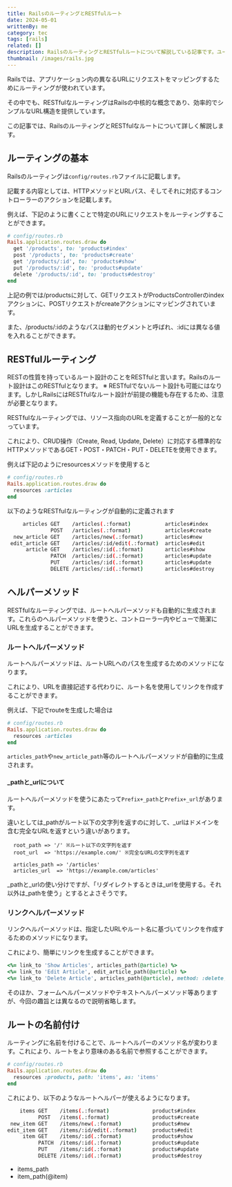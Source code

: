```yaml
---
title: RailsのルーティングとRESTfulルート
date: 2024-05-01
writtenBy: me
category: tec
tags: [rails]
related: []
description: RailsのルーティングとRESTfulルートについて解説している記事です。ユースケース等詳しくまとめています。
thumbnail: /images/rails.jpg
---
```

Railsでは、アプリケーション内の異なるURLにリクエストをマッピングするためにルーティングが使われています。

その中でも、RESTfulなルーティングはRailsの中核的な概念であり、効率的でシンプルなURL構造を提供しています。

この記事では、RailsのルーティングとRESTfulなルートについて詳しく解説します。

## ルーティングの基本
Railsのルーティングは`config/routes.rb`ファイルに記載します。

記載する内容としては、HTTPメソッドとURLパス、そしてそれに対応するコントローラーのアクションを記載します。

例えば、下記のように書くことで特定のURLにリクエストをルーティングすることができます。

```ruby
# config/routes.rb
Rails.application.routes.draw do
  get '/products', to: 'products#index'
  post '/products', to: 'products#create'
  get '/products/:id', to: 'products#show'
  put '/products/:id', to: 'products#update'
  delete '/products/:id', to: 'products#destroy'
end
```

上記の例では/productsに対して、GETリクエストがProductsControllerのindexアクションに、POSTリクエストがcreateアクションにマッピングされています。

また、/products/:idのようなパスは動的セグメントと呼ばれ、:idには異なる値を入れることができます。

## RESTfulルーティング
RESTの性質を持っているルート設計のことをRESTfulと言います。Railsのルート設計はこのRESTfulとなります。
※ RESTfulでないルート設計も可能にはなります。しかしRailsにはRESTfulなルート設計が前提の機能も存在するため、注意が必要となります。

RESTfulなルーティングでは、リソース指向のURLを定義することが一般的となっています。

これにより、CRUD操作（Create, Read, Update, Delete）に対応する標準的なHTTPメソッドであるGET・POST・PATCH・PUT・DELETEを使用できます。

例えば下記のようにresourcesメソッドを使用すると

```ruby
# config/routes.rb
Rails.application.routes.draw do
  resources :articles
end
```

以下のようなRESTfulなルーティングが自動的に定義されます

```bash
     articles GET    /articles(.:format)           articles#index
              POST   /articles(.:format)           articles#create
  new_article GET    /articles/new(.:format)       articles#new
 edit_article GET    /articles/:id/edit(.:format)  articles#edit
      article GET    /articles/:id(.:format)       articles#show
              PATCH  /articles/:id(.:format)       articles#update
              PUT    /articles/:id(.:format)       articles#update
              DELETE /articles/:id(.:format)       articles#destroy
```

## ヘルパーメソッド
RESTfulなルーティングでは、ルートヘルパーメソッドも自動的に生成されます。これらのヘルパーメソッドを使うと、コントローラー内やビューで簡潔にURLを生成することができます。

### ルートヘルパーメソッド
ルートヘルパーメソッドは、ルートURLへのパスを生成するためのメソッドになります。

これにより、URLを直接記述する代わりに、ルート名を使用してリンクを作成することができます。

例えば、下記でrouteを生成した場合は

```ruby
# config/routes.rb
Rails.application.routes.draw do
  resources :articles
end
```

`articles_path`や`new_article_path`等のルートヘルパーメソッドが自動的に生成されます。

#### _pathと_urlについて
ルートヘルパーメソッドを使うにあたって`Prefix+_path`と`Prefix+_url`があります。

違いとしては_pathがルート以下の文字列を返すのに対して、_urlはドメインを含む完全なURLを返すという違いがあります。

```
  root_path => '/' ※ルート以下の文字列を返す
  root_url  => 'https://example.com/' ※完全なURLの文字列を返す

  articles_path => '/articles'
  articles_url  => 'https://example.com/articles'
```

_pathと_urlの使い分けですが、「リダイレクトするときは_urlを使用する。それ以外は_pathを使う」とするとよさそうです。

### リンクヘルパーメソッド
リンクヘルパーメソッドは、指定したURLやルート名に基づいてリンクを作成するためのメソッドになります。

これにより、簡単にリンクを生成することができます。

```ruby
<%= link_to 'Show Articles', articles_path(@article) %>
<%= link_to 'Edit Article', edit_article_path(@article) %>
<%= link_to 'Delete Article', articles_path(@article), method: :delete, data: { confirm: 'Are you sure?' } %>
```

そのほか、フォームヘルパーメソッドやテキストヘルパーメソッド等ありますが、今回の趣旨とは異なるので説明省略します。

## ルートの名前付け
ルーティングに名前を付けることで、ルートヘルパーのメソッド名が変わります。これにより、ルートをより意味のある名前で参照することができます。

```ruby
# config/routes.rb
Rails.application.routes.draw do
  resources :products, path: 'items', as: 'items'
end
```

これにより、以下のようなルートヘルパーが使えるようになります。

```bash
    items GET    /items(.:format)              products#index
          POST   /items(.:format)              products#create
 new_item GET    /items/new(.:format)          products#new
edit_item GET    /items/:id/edit(.:format)     products#edit
     item GET    /items/:id(.:format)          products#show
          PATCH  /items/:id(.:format)          products#update
          PUT    /items/:id(.:format)          products#update
          DELETE /items/:id(.:format)          products#destroy
```

- items_path
- item_path(@item)
